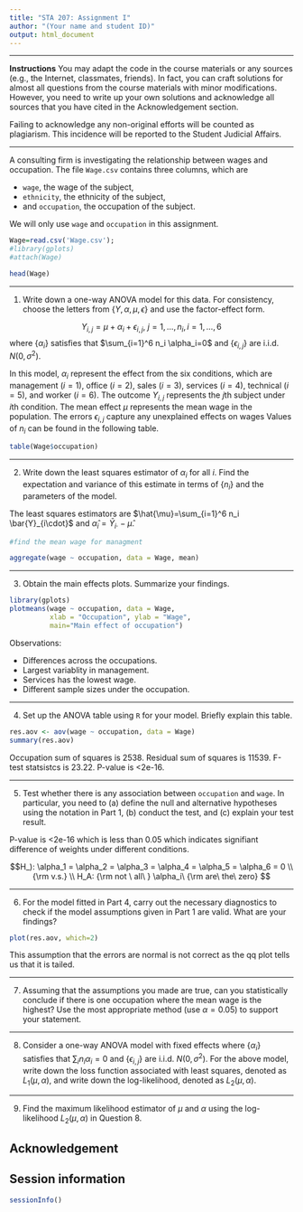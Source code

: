 ```yaml
---
title: "STA 207: Assignment I"
author: "(Your name and student ID)"
output: html_document
---
```

***

**Instructions** You may adapt the code in the course materials or any sources (e.g., the Internet, classmates, friends). In fact, you can craft solutions for almost all questions from the course materials with minor modifications. However, you need to write up your own solutions and acknowledge all sources that you have cited in the Acknowledgement section. 

Failing to acknowledge any non-original efforts will be counted as plagiarism. This incidence will be reported to the Student Judicial Affairs. 

*** 


A consulting firm is investigating the relationship between wages and occupation. The file `Wage.csv` contains three columns, which are 

  - `wage`, the wage of the subject,
  - `ethnicity`, the ethnicity of the subject,
  - and `occupation`, the occupation of the subject. 
  
We will only use `wage` and `occupation` in this assignment. 


```r
Wage=read.csv('Wage.csv');
#library(gplots)
#attach(Wage)
```

```r
head(Wage)
```

***

(1) Write down a one-way ANOVA model for this data. For consistency, choose the letters from $\{Y,\alpha, \mu, \epsilon\}$ and use the factor-effect form. 

$$Y_{i,j}=\mu + \alpha_i+ \epsilon_{i,j}, \ j=1,\ldots, n_i, i =1,\ldots, 6$$
where $\{ \alpha_i\}$ satisfies that $\sum_{i=1}^6 n_i \alpha_i=0$ and $\{\epsilon_{i,j}\}$ are i.i.d. $N(0,\sigma^2)$. 
		
		
In this model, $\alpha_i$ represent the effect from the six conditions, which are management ($i=1$), office ($i=2$), sales ($i=3$), services ($i=4$), technical ($i=5$), and worker ($i=6$). The outcome $Y_{i,j}$ represents the $j$th subject under $i$th condition. The mean effect $\mu$ represents the mean wage in the population. The errors $\epsilon_{i,j}$ capture any unexplained effects on wages Values of $n_i$ can be found in the following table. 


```r
table(Wage$occupation)
```

	
***

(2)  Write down the least squares estimator of $\alpha_i$ for all $i$. Find the expectation and variance of this estimate in terms of $\{n_i\}$ and the parameters of the model. 

The least squares estimators are $\hat{\mu}=\sum_{i=1}^6 n_i \bar{Y}_{i\cdot}$ and $\hat{\alpha}_i = \bar{Y}_{i\cdot} -\hat{\mu}$. 


```r
#find the mean wage for managment 

aggregate(wage ~ occupation, data = Wage, mean)
```


 
*** 

(3) Obtain the main effects plots. Summarize your findings.


```r
library(gplots)
plotmeans(wage ~ occupation, data = Wage, 
          xlab = "Occupation", ylab = "Wage",
          main="Main effect of occupation")
```


Observations:

* Differences across the occupations.
* Largest variablity in management.
* Services has the lowest wage.
* Different sample sizes under the occupation. 


*** 


(4) Set up the ANOVA table using `R` for your model. Briefly explain this table.   

```r
res.aov <- aov(wage ~ occupation, data = Wage)
summary(res.aov)
```

Occupation sum of squares is 2538. Residual sum of squares is 11539. F-test statsistcs is 23.22. P-value is <2e-16. 


	
*** 


(5) Test whether there is any association between `occupation` and `wage`. In particular, you need to (a) define the null and alternative hypotheses using the notation in Part 1, (b) conduct the test, and (c) explain your test result. 

P-value is <2e-16 which is less than 0.05 which indicates signifiant difference of weights under different conditions. 

$$H_): \alpha_1 = \alpha_2 = \alpha_3 = \alpha_4 = \alpha_5 = \alpha_6 = 0 \\ {\rm v.s.} \\ H_A: {\rm not \ all\ } \alpha_i\ {\rm are\ the\ zero}   $$

*** 

(6) For the model fitted in Part 4, carry out the necessary diagnostics to check if the model assumptions given in Part 1 are valid. What are your findings?


```r
plot(res.aov, which=2)
```

This assumption that the errors are normal is not correct as the qq plot tells us that it is tailed. 


*** 
	
(7) Assuming that the assumptions you made are true, can you statistically conclude if there is one occupation where the mean wage is the highest? Use the most appropriate method (use $\alpha=0.05$) to support your statement.


*** 


(8) Consider a one-way ANOVA model with fixed effects 
\begin{equation}\label{eqn:anova}
Y_{i,j}=\mu + \alpha_i+ \epsilon_{i,j}, \ j=1,\ldots, n_i, i =1,\ldots, r,
\end{equation}
where $\{ \alpha_i\}$ satisfies that $\sum_{i} n_i \alpha_i=0$ and $\{\epsilon_{i,j}\}$ are i.i.d. $N(0,\sigma^2)$.  For the above model, write down the loss function associated with least squares, denoted as $L_1(\mu,\alpha)$, and write down the log-likelihood, denoted as $L_2(\mu,\alpha)$.

***

(9) Find the maximum likelihood estimator of $\mu$ and $\alpha$ using the log-likelihood $L_2(\mu,\alpha)$ in Question 8. 


## Acknowledgement {-}

## Session information {-}
```r
sessionInfo()
```